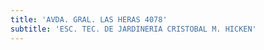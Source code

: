 ```yaml
---
title: 'AVDA. GRAL. LAS HERAS 4078'
subtitle: 'ESC. TEC. DE JARDINERIA CRISTOBAL M. HICKEN'
---
```


#
